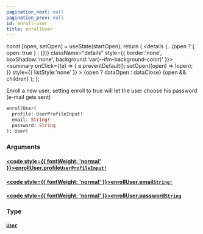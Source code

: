 ```yaml
---
pagination_next: null
pagination_prev: null
id: enroll-user
title: enrollUser
---
```









  const [open, setOpen] = useState(startOpen);
  return (
    <details {...(open ? { open: true } : {})} className="details" style={{ border:'none', boxShadow:'none', background:'var(--ifm-background-color)' }}>
      <summary
        onClick={(e) => {
          e.preventDefault();
          setOpen((open) => !open);
        }}
        style={{ listStyle:'none' }}
      >
      {open ? dataOpen : dataClose}
      </summary>
      {open && children}
    </details>
  );
};








Enroll a new user, setting enroll to true will let the user choose his password (e-mail gets sent)


```graphql
enrollUser(
  profile: UserProfileInput!
  email: String!
  password: String
): User!
```




### Arguments

#### [<code style={{ fontWeight: 'normal' }}>enrollUser.<b>profile</b></code>](#)<Bullet />[`UserProfileInput!`](/schema/types/inputs/user-profile-input.mdx) <Badge class="badge badge--secondary" text="non-null"/> <Badge class="badge badge--secondary" text="input"/> 



#### [<code style={{ fontWeight: 'normal' }}>enrollUser.<b>email</b></code>](#)<Bullet />[`String!`](/schema/types/scalars/string.mdx) <Badge class="badge badge--secondary" text="non-null"/> <Badge class="badge badge--secondary" text="scalar"/> 



#### [<code style={{ fontWeight: 'normal' }}>enrollUser.<b>password</b></code>](#)<Bullet />[`String`](/schema/types/scalars/string.mdx) <Badge class="badge badge--secondary" text="scalar"/> 



### Type

#### [`User`](/schema/types/objects/user.mdx) <Badge class="badge badge--secondary" text="object"/> 







